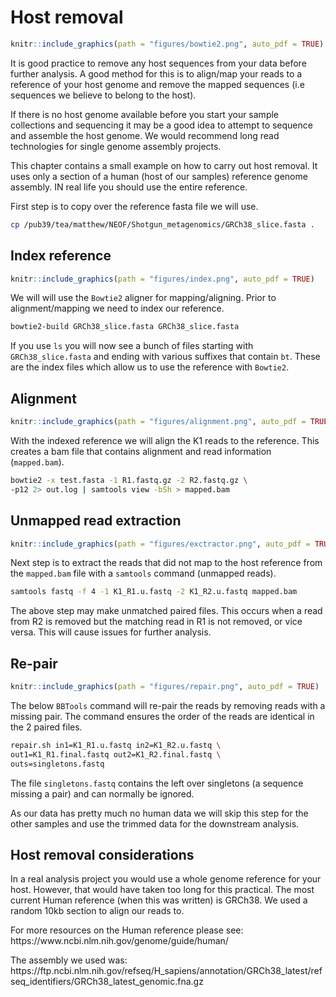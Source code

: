 # Host removal
```r
knitr::include_graphics(path = "figures/bowtie2.png", auto_pdf = TRUE)
``` 

It is good practice to remove any host sequences from your data before further analysis. A good method for this is to align/map your reads to a reference of your host genome and remove the mapped sequences (i.e sequences we believe to belong to the host).

If there is no host genome available before you start your sample collections and sequencing it may be a good idea to attempt to sequence and assemble the host genome. We would recommend long read technologies for single genome assembly projects.

This chapter contains a small example on how to carry out host removal. It uses only a section of a human (host of our samples) reference genome assembly. IN real life you should use the entire reference.

First step is to copy over the reference fasta file we will use.

```bash
cp /pub39/tea/matthew/NEOF/Shotgun_metagenomics/GRCh38_slice.fasta .
```

## Index reference
```r
knitr::include_graphics(path = "figures/index.png", auto_pdf = TRUE)
``` 

We will will use the `Bowtie2` aligner for mapping/aligning. Prior to alignment/mapping we need to index our reference.

```bash
bowtie2-build GRCh38_slice.fasta GRCh38_slice.fasta
```

If you use `ls` you will now see a bunch of files starting with `GRCh38_slice.fasta` and ending with various suffixes that contain `bt`. These are the index files which allow us to use the reference with `Bowtie2`.

## Alignment
```r
knitr::include_graphics(path = "figures/alignment.png", auto_pdf = TRUE)
``` 

With the indexed reference we will align the K1 reads to the reference. This creates a bam file that contains alignment and read information (`mapped.bam`).

```bash
bowtie2 -x test.fasta -1 R1.fastq.gz -2 R2.fastq.gz \
-p12 2> out.log | samtools view -bSh > mapped.bam
```

## Unmapped read extraction
```r
knitr::include_graphics(path = "figures/exctractor.png", auto_pdf = TRUE)
``` 

Next step is to extract the reads that did not map to the host reference from the `mapped.bam` file with a `samtools` command (unmapped reads).

```bash
samtools fastq -f 4 -1 K1_R1.u.fastq -2 K1_R2.u.fastq mapped.bam
```
 
The above step may make unmatched paired files. This occurs when a read from R2 is removed but the matching read in R1 is not removed, or vice versa. This will cause issues for further analysis. 

## Re-pair
```r
knitr::include_graphics(path = "figures/repair.png", auto_pdf = TRUE)
``` 

The below `BBTools` command will re-pair the reads by removing reads with a missing pair. The command ensures the order of the reads are identical in the 2 paired files.

```bash
repair.sh in1=K1_R1.u.fastq in2=K1_R2.u.fastq \
out1=K1_R1.final.fastq out2=K1_R2.final.fastq \
outs=singletons.fastq
```

The file `singletons.fastq` contains the left over singletons (a sequence missing a pair) and can normally be ignored.

As our data has pretty much no human data we will skip this step for the other samples and use the trimmed data for the downstream analysis.

## Host removal considerations

In a real analysis project you would use a whole genome reference for your host. However, that would have taken too long for this practical. The most current Human reference (when this was written) is GRCh38. We used a random 10kb section to align our reads to.

For more resources on the Human reference please see: https://www.ncbi.nlm.nih.gov/genome/guide/human/

The assembly we used was: https://ftp.ncbi.nlm.nih.gov/refseq/H_sapiens/annotation/GRCh38_latest/refseq_identifiers/GRCh38_latest_genomic.fna.gz